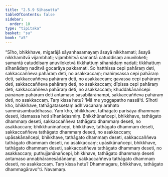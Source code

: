 ```yaml
---
title: "2.5.9 Sīhasutta"
tableOfContents: false
sidebar:
  order: 10
type: "tipitaka"
basket: "su"
book: "a5"
---
```



<DynamicBreadcrumb />

<Division number="99" book="a5">

<Paragraph number="589" book="a5">
“Sīho, bhikkhave, migarājā sāyanhasamayaṃ āsayā nikkhamati; āsayā nikkhamitvā vijambhati; vijambhitvā samantā catuddisaṃ anuviloketi; samantā catuddisaṃ anuviloketvā tikkhattuṃ sīhanādaṃ nadati; tikkhattuṃ sīhanādaṃ naditvā gocarāya pakkamati. So hatthissa cepi pahāraṃ deti, sakkaccaññeva pahāraṃ deti, no asakkaccaṃ; mahiṃsassa cepi pahāraṃ deti, sakkaccaññeva pahāraṃ deti, no asakkaccaṃ; gavassa cepi pahāraṃ deti, sakkaccaññeva pahāraṃ deti, no asakkaccaṃ; dīpissa cepi pahāraṃ deti, sakkaccaññeva pahāraṃ deti, no asakkaccaṃ; khuddakānañcepi pāṇānaṃ pahāraṃ deti antamaso sasabiḷārānampi, sakkaccaññeva pahāraṃ deti, no asakkaccaṃ. Taṃ kissa hetu? ‘Mā me yoggapatho nassā’ti.
</Paragraph>

<Paragraph number="590" book="a5">
Sīhoti kho, bhikkhave, tathāgatassetaṃ adhivacanaṃ arahato sammāsambuddhassa. Yaṃ kho, bhikkhave, tathāgato parisāya dhammaṃ deseti, idamassa hoti sīhanādasmiṃ. Bhikkhūnañcepi, bhikkhave, tathāgato dhammaṃ deseti, sakkaccaññeva tathāgato dhammaṃ deseti, no asakkaccaṃ; bhikkhunīnañcepi, bhikkhave, tathāgato dhammaṃ deseti, sakkaccaññeva tathāgato dhammaṃ deseti, no asakkaccaṃ; upāsakānañcepi, bhikkhave, tathāgato dhammaṃ deseti, sakkaccaññeva tathāgato dhammaṃ deseti, no asakkaccaṃ; upāsikānañcepi, bhikkhave, tathāgato dhammaṃ deseti, sakkaccaññeva tathāgato dhammaṃ deseti, no asakkaccaṃ; puthujjanānañcepi, bhikkhave, tathāgato dhammaṃ deseti antamaso annabhāranesādānampi, sakkaccaññeva tathāgato dhammaṃ deseti, no asakkaccaṃ. Taṃ kissa hetu? Dhammagaru, bhikkhave, tathāgato dhammagāravo”ti.

</Paragraph>
</Division>

<Paragraph number="591" type="center" book="a5">
Navamaṃ.
</Paragraph>